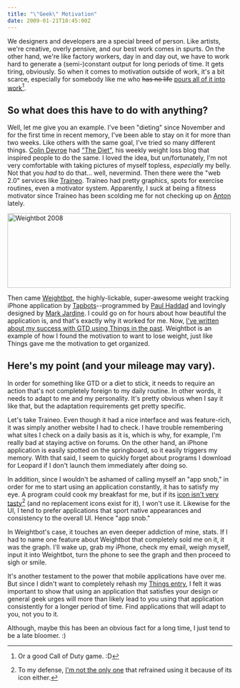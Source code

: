 ```yaml
---
title: "\"Geek\" Motivation"
date: 2009-01-21T10:45:00Z
---
```


We designers and developers are a special breed of person. Like artists, we're creative, overly pensive, and our best work comes in spurts. On the other hand, we're like factory workers, day in and day out, we have to work hard to generate a (semi-)constant output for long periods of time. It gets tiring, obviously. So when it comes to motivation outside of work, it's a bit scarce, especially for somebody like me who <del>has no life</del> <ins>[pours all of it into work][11]</ins>[^1].

## So what does this have to do with anything?

Well, let me give you an example. I've been "dieting" since November and for the first time in recent memory, I've been able to stay on it for more than two weeks. Like others with the same goal, I've tried so many different things. [Colin Devroe][1] had ["The Diet"][2], his weekly weight loss blog that inspired people to do the same. I loved the idea, but un/fortunately, I'm not very comfortable with taking pictures of myself topless, *especially* my belly. Not that you *had* to do that... well, nevermind. Then there were the "web 2.0" services like [Traineo][3]. Traineo had pretty graphics, spots for exercise routines, even a motivator system. Apparently, I suck at being a fitness motivator since Traineo has been scolding me for not checking up on [Anton][4] lately.

[<img src="https://farm4.static.flickr.com/3232/3156662364_f6b54faee7.jpg" width="500" height="167" alt="Weightbot 2008" />][12]

Then came [Weightbot][5], the highly-lickable, super-awesome weight tracking iPhone application by [Tapbots][6]--programmed by [Paul Haddad][7] and lovingly designed by [Mark Jardine][8]. I could go on for hours about how beautiful the application is, and that's exactly why it worked for me. Now, [I've written about my success with GTD using Things in the past][9]. Weightbot is an example of how I found the motivation to want to lose weight, just like Things gave me the motivation to get organized.

## Here's my point (and your mileage may vary).

In order for something like GTD or a diet to stick, it needs to require an action that's not completely foreign to my daily routine. In other words, it needs to adapt to me and my personality. It's pretty obvious when I say it like that, but the adaptation  requirements get pretty specific.

Let's take Traineo. Even though it had a nice interface and was feature-rich, it was simply another website I had to check. I have trouble remembering what sites I check on a daily basis as it is, which is why, for example, I'm really bad at staying active on forums. On the other hand, an iPhone application is easily spotted on the springboard, so it easily triggers my memory. With that said, I seem to quickly forget about programs I download for Leopard if I don't launch them immediately after doing so.

In addition, since I wouldn't be ashamed of calling myself an "app snob," in order for me to start using an application constantly, it has to satisfy my eye. A program could cook my breakfast for me, but if its [icon isn't very tasty][10][^2] (and no replacement icons exist for it), I won't use it. Likewise for the UI, I tend to prefer applications that sport native appearances and consistency to the overall UI. Hence "app snob."

In Weightbot's case, it touches an even deeper addiction of mine, stats. If I had to name one feature about Weightbot that completely sold me on it, it was the graph. I'll wake up, grab my iPhone, check my email, weigh myself, input it into Weightbot, turn the phone to see the graph and then proceed to sigh or smile.

It's another testament to the power that mobile applications have over me. But since I didn't want to completely rehash my [Things entry][9], I felt it was important to show that using an application that satisfies your design or general geek urges will more than likely lead to you using that application consistently for a longer period of time. Find applications that will adapt to you, not you to it.

Although, maybe this has been an obvious fact for a long time, I just tend to be a late bloomer. :)

[^1]: Or a good Call of Duty game. :D
[^2]: To my defense, [I'm not the only one](http://tincorporated.com) that refrained using it because of its icon either.

[1]: http://cdevroe.com/
[2]: http://cdevroe.com/the-diet/
[3]: http://traineo.com/
[4]: http://antonpeck.com/
[5]: http://tapbots.com/weightbot/
[6]: http://tapbots.com/about/
[7]: http://pth.com/
[8]: http://markjardine.com/
[9]: http://avalonstar.com/blog/2008/jul/15/mobile-assimilation/
[10]: http://agilewebsolutions.com/products/1Password
[11]: http://www.flickr.com/photos/avalonstar/3215676637/
[12]: http://www.flickr.com/photos/avalonstar/3156662364/
